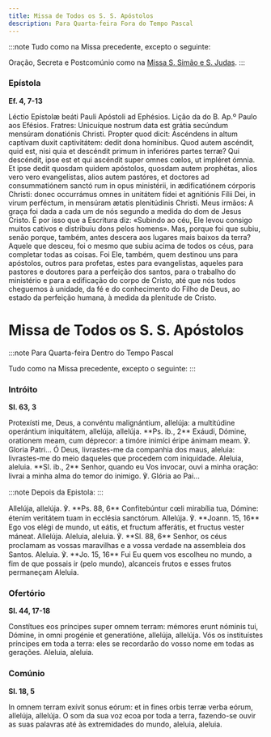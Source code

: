 ```yaml
---
title: Missa de Todos os S. S. Apóstolos
description: Para Quarta-feira Fora do Tempo Pascal
---
```


:::note
Tudo como na Missa precedente, excepto o seguinte:

Oração, Secreta e Postcomúnio como na
[Missa S. Simão e S. Judas](/missal/santos/10-28).
:::

### Epístola

**Ef. 4, 7-13**

<div class="side-by-side not-content">
  <span>Léctio Epístolæ beáti Pauli Apóstoli ad Ephésios.</span>
  <span>Lição da do B. Ap.º Paulo aos Efésios.</span>
  <span>
    Fratres: Unicuíque nostrum data est grátia secúndum mensúram donatiónis
    Christi. Propter quod dicit: Ascéndens in altum captívam duxit captivitátem:
    dedit dona homínibus. Quod autem ascéndit, quid est, nisi quia et descéndit
    primum in inferióres partes terræ? Qui descéndit, ipse est et qui ascéndit
    super omnes cœlos, ut impléret ómnia. Et ipse dedit quosdam quidem
    apóstolos, quosdam autem prophétas, alios vero vero evangelístas, alios
    autem pastóres, et doctores ad consummatiónem sanctó rum in opus ministérii,
    in ædificatiónem córporis Christi: donec occurrámus omnes in unitátem fídei
    et agnitiónis Fílii Dei, in virum perféctum, in mensúram ætatis plenitúdinis
    Christi.
  </span>
  <span>
    Meus irmãos: A graça foi dada a cada um de nós segundo a medida do dom de
    Jesus Cristo. É por isso que a Escritura diz: «Subindo ao céu, Ele levou
    consigo muitos cativos e distribuiu dons pelos homens». Mas, porque foi que
    subiu, senão porque, também, antes descera aos lugares mais baixos da terra?
    Aquele que desceu, foi o mesmo que subiu acima de todos os céus, para
    completar todas as coisas. Foi Ele, também, quem destinou uns para
    apóstolos, outros para profetas, estes para evangelistas, aqueles para
    pastores e doutores para a perfeição dos santos, para o trabalho do
    ministério e para a edificação do corpo de Cristo, até que nós todos
    cheguemos à unidade, da fé e do conhecimento do Filho de Deus, ao estado da
    perfeição humana, à medida da plenitude de Cristo.
  </span>
</div>

# Missa de Todos os S. S. Apóstolos

:::note
Para Quarta-feira Dentro do Tempo Pascal

Tudo como na Missa precedente, excepto o seguinte:
:::

### Intróito

**Sl. 63, 3**

<div class="side-by-side not-content">
  <span>
    Protexísti me, Deus, a convéntu malignántium, allelúja: a multitúdine
    operántium iniquitátem, allelúja, allelúja. **Ps. ib., 2** Exáudi, Dómine,
    orationem meam, cum déprecor: a timóre inimíci éripe ánimam meam. ℣. Gloria
    Patri...
  </span>
  <span>
    Ó Deus, livrastes-me da companhia dos maus, aleluia: livrastes-me do meio
    daqueles que procedem com iniquidade. Aleluia, aleluia. **Sl. ib., 2**
    Senhor, quando eu Vos invocar, ouvi a minha oração: livrai a minha alma do
    temor do inimigo. ℣. Glória ao Pai...
  </span>
</div>

:::note
Depois da Epistola:
:::

<div class="side-by-side not-content">
  <span>
    Allelúja, allelúja. ℣. **Ps. 88, 6** Confitebúntur cœli mirabília tua,
    Dómine: étenim veritátem tuam in ecclésia sanctórum. Allelúja. ℣. **Joann.
    15, 16** Ego vos elégi de mundo, ut eátis, et fructum afferátis, et fructus
    vester máneat. Allelúja.
  </span>
  <span>
    Aleluia, aleluia. ℣. **Sl. 88, 6** Senhor, os céus proclamam as vossas
    maravilhas e a vossa verdade na assembleia dos Santos. Aleluia. ℣. **Jo. 15,
    16** Fui Eu quem vos escolheu no mundo, a fim de que possais ir (pelo
    mundo), alcanceis frutos e esses frutos permaneçam Aleluia.
  </span>
</div>

### Ofertório

**Sl. 44, 17-18**

<div class="side-by-side not-content">
  <span>
    Constítues eos príncipes super omnem terram: mémores erunt nóminis tui,
    Dómine, in omni progénie et generatióne, allelúja, allelúja.
  </span>
  <span>
    Vós os instituístes príncipes em toda a terra: eles se recordarão do vosso
    nome em todas as gerações. Aleluia, aleluia.
  </span>
</div>

### Comúnio

**Sl. 18, 5**

<div class="side-by-side not-content">
  <span>
    In omnem terram exívit sonus eórum: et in fines orbis terræ verba eórum,
    allelúja, allelúja.
  </span>
  <span>
    O som da sua voz ecoa por toda a terra, fazendo-se ouvir as suas palavras
    até às extremidades do mundo, aleluia, aleluia.
  </span>
</div>
